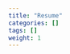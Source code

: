 ```yaml
---
title: "Resume"
categories: []
tags: []
weight: 1
---
```


<object data="/about/Resume_files/Resume.pdf" type="application/pdf" width="100%" height="800px"></object>
